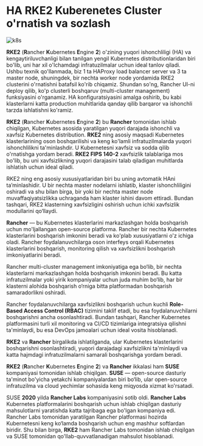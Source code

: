 
# HA RKE2 Kuberenetes Cluster o'rnatish va sozlash

![k8s](https://raw.githubusercontent.com/devops-journey-uz/assets/main/images/tutorials/k8s/rke2-setup/banner.png)


**RKE2** (**R**ancher **K**ubernetes **E**ngine **2**) o'zining yuqori ishonchliligi (HA) va kengaytiriluvchanligi bilan tanilgan yengil Kubernetes distributionlaridan biri bo'lib, uni har xil o'lchamdagi infratuzilmalar uchun ideal tanlov qiladi. Ushbu texnik qo'llanmada, biz 1 ta HAProxy load balancer server va 3 ta master node, shuningdek, bir nechta worker node yordamida RKE2 clusterini o'rnatishni batafsil ko'rib chiqamiz. Shundan so'ng, Rancher UI-ni deploy qilib, ko'p clusterli boshqaruv (multi-cluster management) funksiyasini o'rganamiz. HA konfiguratsiyasini amalga oshirib, bu kabi klasterlarni katta production muhitlarida qanday qilib barqaror va ishonchli tarzda ishlatishni ko'ramiz.

**RKE2** (**R**ancher **K**ubernetes **E**ngine **2**)  bu **Rancher** tomonidan ishlab chiqilgan, Kubernetes asosida yaratilgan yuqori darajada ishonchli va xavfsiz Kubernetes distribution. **RKE2** ning asosiy maqsadi Kubernetes klasterlarining oson boshqarilishi va keng ko'lamli infratuzilmalarda yuqori ishonchlilikni ta'minlashdir. U Kubernetesni xavfsiz va sodda qilib o'rnatishga yordam beradi. **RKE2 FIPS 140-2** xavfsizlik talablariga mos bo'lib, bu uni xavfsizlikning yuqori darajasini talab qiladigan muhitlarda ishlatish uchun ideal qiladi.

RKE2 ning eng asosiy xususiyatlaridan biri bu uning avtomatik HAni ta’minlashidir. U bir nechta master nodelarni ishlatib, klaster ishonchliligini oshiradi va shu bilan birga, bir yoki bir nechta master node muvaffaqiyatsizlikka uchraganda ham klaster ishini davom ettiradi. Bundan tashqari, RKE2 klasterning xavfsizligini oshirish uchun ichki xavfsizlik modullarini qo‘llaydi.

**Rancher** — bu Kubernetes klasterlarini markazlashgan holda boshqarish uchun mo'ljallangan open-source platforma. Rancher bir nechta Kubernetes klasterlarini boshqarish imkonini beradi va ko'plab xususiyatlarni o'z ichiga oladi. Rancher foydalanuvchilarga oson interfeys orqali Kubernetes klasterlarini boshqarish, monitoring qilish va xavfsizlikni boshqarish imkoniyatlarini beradi.

Rancher multi-cluster management imkoniyatiga ega bo‘lib, bir nechta klasterlarni markazlashgan holda boshqarish imkonini beradi. Bu katta infratuzilmalar yoki yirik kompaniyalar uchun juda muhim bo‘lib, har bir klasterni alohida boshqarish o‘rniga bitta platformadan boshqarish samaradorlikni oshiradi.

Rancher foydalanuvchilarga xavfsizlikni boshqarish uchun kuchli **Role-Based Access Control (RBAC)** tizimini taklif etadi, bu esa foydalanuvchilarni boshqarishni ancha osonlashtiradi. Bundan tashqari, Rancher Kubernetes platformasini turli xil monitoring va CI/CD tizimlariga integratsiya qilishni ta'minlaydi, bu esa DevOps jamoalari uchun ideal vosita hisoblanadi.

**RKE2** va **Rancher** birgalikda ishlatilganda, ular Kubernetes klasterlarini boshqarishni osonlashtiradi, yuqori darajadagi xavfsizlikni ta'minlaydi va katta hajmdagi infratuzilmalarni samarali boshqarishga yordam beradi.

**RKE2** (**R**ancher **K**ubernetes **E**ngine **2**) va **Rancher** ikkalasi ham **SUSE** kompaniyasi tomonidan ishlab chiqilgan. **SUSE** — open-source dasturiy ta'minot bo'yicha yetakchi kompaniyalardan biri bo‘lib, ular open-source infratuzilma va cloud yechimlar sohasida keng miqyosda xizmat ko'rsatadi.

SUSE **2020** yilda **Rancher Labs** kompaniyasini sotib oldi. **Rancher Labs** Kubernetes platformalarini boshqarish uchun ishlab chiqilgan dasturiy mahsulotlarni yaratishda katta tajribaga ega bo'lgan kompaniya edi. Rancher Labs tomonidan yaratilgan Rancher platformasi hozirda Kubernetesni keng ko‘lamda boshqarish uchun eng mashhur softlardan biridir. Shu bilan birga, **RKE2** ham Rancher Labs tomonidan ishlab chiqilgan va SUSE tomonidan qo'llab-quvvatlanadigan mahsulot hisoblanadi.